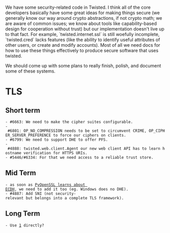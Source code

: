 We have some security-related code in Twisted.  I think all of the core developers basically have some great ideas for making things secure (we generally know our way around crypto abstractions, if not crypto math; we are aware of common issues; we know about tools like capability-based design for cooperation without trust) but our implementation doesn't live up to that fact.  For example, `twisted.internet.ssl` is still woefully incomplete, `twisted.cred` lacks features (like the ability to identify useful attributes of other users, or create and modify accounts).  Most of all we need docs for how to use these things effectively to produce secure software that uses twisted.

We should come up with some plans to really finish, polish, and document some of these systems.

= TLS =

== Short term ==

 - #6663: We need to make the cipher suites configurable.
 - #6801: OP_NO_COMPRESSION needs to be set to circumvent CRIME, OP_CIPHER_SERVER_PREFERENCE to force our ciphers on clients.
 - #6799: We need to support DHE to offer PFS.
 - #4888: twisted.web.client.Agent our new web client API has to learn hostname verification for HTTPS URIs.
 - #5446/#6334: For that we need access to a reliable trust store.

== Mid Term ==

 - as soon as [https://github.com/pyca/pyopenssl/pull/9 PyOpenSSL learns about ECDH], we need to add it too (eg. Windows does no DHE).
 - #4887: Add SNI (not security-relevant but belongs into a complete TLS framework).

== Long Term ==

 - Use [https://cryptography.io/] directly?